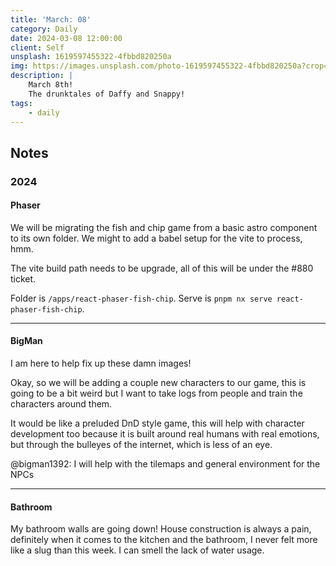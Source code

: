 ```yaml
---
title: 'March: 08'
category: Daily
date: 2024-03-08 12:00:00
client: Self
unsplash: 1619597455322-4fbbd820250a
img: https://images.unsplash.com/photo-1619597455322-4fbbd820250a?crop=entropy&cs=srgb&fm=jpg&ixid=MnwzNjM5Nzd8MHwxfHJhbmRvbXx8fHx8fHx8fDE2ODE3NDg2ODY&ixlib=rb-4.0.3&q=85
description: |
    March 8th!
    The drunktales of Daffy and Snappy!
tags:
    - daily
---
```




<MDXJS>

## Notes

</MDXJS>


<MDXJS>

### 2024


<MDXJS>

#### Phaser

We will be migrating the fish and chip game from a basic astro component to its own folder.
We might to add a babel setup for the vite to process, hmm.

The vite build path needs to be upgrade, all of this will be under the #880 ticket.

Folder is `/apps/react-phaser-fish-chip`.
Serve is `pnpm nx serve react-phaser-fish-chip`.

</MDXJS>

---

<MDXJS>

#### BigMan

I am here to help fix up these damn images!

Okay, so we will be adding a couple new characters to our game, this is going to be a bit weird but I want to take logs from people and train the characters around them.

It would be like a preluded DnD style game, this will help with character development too because it is built around real humans with real emotions, but through the bulleyes of the internet, which is less of an eye.

@bigman1392: I will help with the tilemaps and general environment for the NPCs
</MDXJS>

---

<MDXJS>

#### Bathroom

My bathroom walls are going down!
House construction is always a pain, definitely when it comes to the kitchen and the bathroom, I never felt more like a slug than this week.
I can smell the lack of water usage.

</MDXJS>

</MDXJS>